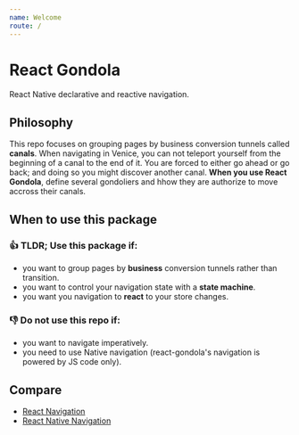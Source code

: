 ```yaml
---
name: Welcome
route: /
---
```


# React Gondola

React Native declarative and reactive navigation.

## Philosophy

This repo focuses on grouping pages by business conversion tunnels called **canals**. When navigating in Venice, you can not teleport yourself from the beginning of a canal to the end of it. You are forced to either go ahead or go back; and doing so you might discover another canal. **When you use React Gondola**, define several gondoliers and hhow they are authorize to move accross their canals.

## When to use this package

### 👍 TLDR; Use this package if:

- you want to group pages by **business** conversion tunnels rather than transition.
- you want to control your navigation state with a **state machine**.
- you want you navigation to **react** to your store changes.

### 👎 Do not use this repo if:

- you want to navigate imperatively.
- you need to use Native navigation (react-gondola's navigation is powered by JS code only).

## Compare

- [React Navigation](https://reactnavigation.org/)
- [React Native Navigation](https://github.com/wix/react-native-navigation)
